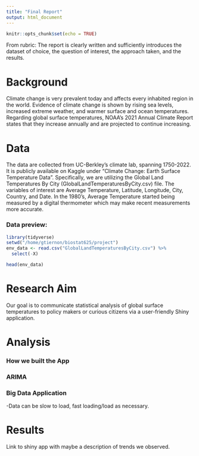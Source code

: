 ```yaml
---
title: "Final Report"
output: html_document
---
```


```r
knitr::opts_chunk$set(echo = TRUE)
```

From rubric: The report is clearly written and sufficiently introduces the dataset of choice, the question of interest, the approach taken, and the results.

# Background

Climate change is very prevalent today and affects every inhabited region in the world. Evidence of climate change is shown by rising sea levels, increased extreme weather, and warmer surface and ocean temperatures. Regarding global surface temperatures, NOAA’s 2021 Annual Climate Report states that they increase annually and are projected to continue increasing.

# Data

The data are collected from UC-Berkley’s climate lab, spanning 1750-2022. It is publicly available on Kaggle under "Climate Change: Earth Surface Temperature Data". Specifically, we are utilizing the Global Land Temperatures By City (GlobalLandTemperaturesByCity.csv) file. The variables of interest are Average Temperature, Latitude, Longitude, City, Country, and Date. In the 1980's, Average Temperature started being measured by a digital thermometer which may make recent measurements more accurate.

### Data preview:

```r
library(tidyverse)
setwd("/home/gtiernon/biostat625/project")
env_data <- read.csv("GlobalLandTemperaturesByCity.csv") %>% 
  select(-X)
```

```r
head(env_data)
```

# Research Aim

Our goal is to communicate statistical analysis of global surface temperatures to policy makers or curious citizens via a user-friendly Shiny application. 

# Analysis
### How we built the App

### ARIMA

### Big Data Application
-Data can be slow to load, fast loading/load as necessary.

# Results

Link to shiny app with maybe a description of trends we observed. 


